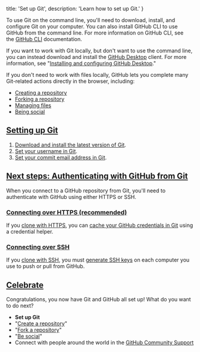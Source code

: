 
  title: 'Set up Git',
  description: 'Learn how to set up Git.'
}

To use Git on the command line, you'll need to download, install, and configure Git on your computer. You can also install GitHub CLI to use GitHub from the command line. For more information on GitHub CLI, see the [GitHub CLI](https://cli.github.com/manual/) documentation.

If you want to work with Git locally, but don't want to use the command line, you can instead download and install the [GitHub Desktop](https://desktop.github.com/) client. For more information, see "[Installing and configuring GitHub Desktop](/en/desktop/installing-and-configuring-github-desktop)."

If you don't need to work with files locally, GitHub lets you complete many Git-related actions directly in the browser, including:

- [Creating a repository](/en/articles/create-a-repo)
- [Forking a repository](/en/articles/fork-a-repo)
- [Managing files](/en/articles/managing-files-on-github)
- [Being social](/en/articles/be-social)

## [Setting up Git](/en/github/getting-started-with-github/set-up-git#setting-up-git)

1.  [Download and install the latest version of Git](https://git-scm.com/downloads).
2.  [Set your username in Git](/en/articles/setting-your-username-in-git).
3.  [Set your commit email address in Git](/en/articles/setting-your-commit-email-address).

## [Next steps: Authenticating with GitHub from Git](/en/github/getting-started-with-github/set-up-git#next-steps-authenticating-with-github-from-git)

When you connect to a GitHub repository from Git, you'll need to authenticate with GitHub using either HTTPS or SSH.

### [Connecting over HTTPS (recommended)](/en/github/getting-started-with-github/set-up-git#connecting-over-https-recommended)

If you [clone with HTTPS](/en/articles/which-remote-url-should-i-use/#cloning-with-https-urls), you can [cache your GitHub credentials in Git](/en/github/using-git/caching-your-github-credentials-in-git) using a credential helper.

### [Connecting over SSH](/en/github/getting-started-with-github/set-up-git#connecting-over-ssh)

If you [clone with SSH](/en/articles/which-remote-url-should-i-use#cloning-with-ssh-urls), you must [generate SSH keys](/en/articles/generating-a-new-ssh-key-and-adding-it-to-the-ssh-agent) on each computer you use to push or pull from GitHub.

## [Celebrate](/en/github/getting-started-with-github/set-up-git#celebrate)

Congratulations, you now have Git and GitHub all set up! What do you want to do next?

- **Set up Git**
- "[Create a repository](/en/articles/create-a-repo)"
- "[Fork a repository](/en/articles/fork-a-repo)"
- "[Be social](/en/articles/be-social)"
- Connect with people around the world in the [GitHub Community Support](https://github.community/)

